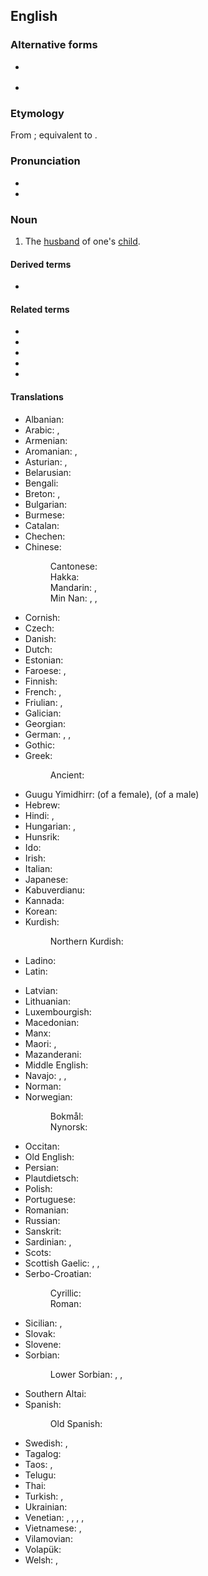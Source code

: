==English==

===Alternative forms===
* {{q|rare}}  {{alter|en|soninlaw}}
* {{sense|Exmoor dial.}} {{l|en|zinnila}}

===Etymology===
From {{inh|en|enm|sone in lawe}}; equivalent to {{suffix|en|son|in-law}}.

===Pronunciation===
* {{IPA|en|/ˈsʌnɪnˌlɔː/}}
* {{audio|en|en-us-son-in-law.ogg|Audio (US)}}

===Noun===
{{en-noun|head=[[son]][[-in-law]]|sons-in-law|son-in-laws|pl2qual=colloquial, nonstandard}}

# The [[husband]] of one's [[child]].

====Derived terms====
* {{l|en|live-in son-in-law}}

====Related terms====
* {{l|en|brother-in-law}}
* {{l|en|daughter-in-law}}
* {{l|en|father-in-law}}
* {{l|en|mother-in-law}}
* {{l|en|sister-in-law}}

====Translations====
{{trans-top|son-in-law}}
* Albanian: {{t+|sq|dhëndër|m}}
* Arabic: {{t|ar|زَوْج اَلاِبْنَة|m}}, {{t+|ar|صِهْر|m}}
* Armenian: {{t+|hy|փեսա}}
* Aromanian: {{t|rup|dziniri|m}}, {{t|rup|dzinire|m}}
* Asturian: {{t+|ast|xenru|m}}, {{t+|ast|xenral|m}}
* Belarusian: {{t|be|зяць|m}}
* Bengali: {{t|bn|দামাদ }}
* Breton: {{t+|br|mab-kaer|m}}, {{t+|br|deuñv|m}}
* Bulgarian: {{t+|bg|зет|m}}
* Burmese: {{t+|my|သမက်}}
* Catalan: {{t+|ca|gendre|m}}
* Chechen: {{t|ce|нуц}}
* Chinese:
*: Cantonese: {{t|yue|女婿|tr=neoi5 sai3}}
*: Hakka: {{t|hak|婿郎|tr=se-lòng}}
*: Mandarin: {{t+|cmn|女婿|tr=nǚxu}}, {{t+|cmn|婿|tr=xù}}
*: Min Nan: {{t|nan|囝婿|tr= káⁿ-sài, kiáⁿ-sài}}, {{t|nan|半子|tr=poàn-chír, poàn-chú}}, {{t|nan|女婿|tr=lír-sài, lí-sài, lú-sài}}
* Cornish: {{t|kw|deuv|m}}
* Czech: {{t+|cs|zeť|m}}
* Danish: {{t+|da|svigersøn|c}}
* Dutch: {{t+|nl|schoonzoon|m}}
* Estonian: {{t+|et|väimees}}
* Faroese: {{t|fo|versonur|m}}, {{t|fo|dóttursonur|m}}
* Finnish: {{t+|fi|vävy}}
* French: {{t+|fr|beau-fils|m}}, {{t+|fr|gendre|m}}
* Friulian: {{t|fur|zinar|m}}, {{t|fur|ginar|m}}
* Galician: {{t+|gl|xenro|m}}
* Georgian: {{t|ka|სიძე}}
* German: {{t+|de|Schwiegersohn|m}}, {{t+|de|Tochtermann|m}} {{qualifier|archaic}}, {{t+|de|Eidam|m}} {{qualifier|archaic}}
* Gothic: {{t|got|𐌼𐌴𐌲𐍃|m}}
* Greek: {{t+|el|γαμπρός|m}}
*: Ancient: {{t|grc|γαμβρός|m}}
* Guugu Yimidhirr: {{t|kky|biidyirr}} (of a female), {{t|kky|ngalaadhin}} (of a male)
* Hebrew: {{t+|he|חָתָן|m|tr=khatan}}
* Hindi: {{t+|hi|दामाद|m}}, {{t+|hi|जमाई|m}}
* Hungarian: {{t+|hu|vő}}, {{qualifier|colloquial}} {{t+|hu|vej}}
* Hunsrik: {{t|hrx|Schwieghersohn|m}}
* Ido: {{t+|io|bofiliulo}}
* Irish: {{t|ga|cliamhain|m}}
* Italian: {{t+|it|genero|m}}
* Japanese: {{t+|ja|婿|tr=むこ, muko}}
* Kabuverdianu: {{t|kea|jénru}}
* Kannada: {{t+|kn|ಅಳಿಯ}}
* Korean: {{t+|ko|사위}}
* Kurdish:
*: Northern Kurdish: {{t+|kmr|zava|m}}
* Ladino: {{t|lad|yerno}}
* Latin: {{t+|la|gener|m}}
{{trans-mid}}
* Latvian: {{t+|lv|znots|m}}
* Lithuanian: {{t|lt|žentas|m}}
* Luxembourgish: {{t|lb|Eedem|m}}
* Macedonian: {{t|mk|зет|m}}
* Manx: {{t|gv|cleuin|m}}
* Maori: {{t|mi|hunaonga}}, {{t|mi|hunōnga}}
* Mazanderani: {{t|mzn|زاما|tr=zāmā}} {{qualifier|Tonekabon}}
* Middle English: {{t|enm|sone in lawe}}
* Navajo: {{t|nv|aadaaní}} {{qualifier|male speaker}}, {{t|nv|doishʼíinii}} {{qualifier|female speaker}}, {{t|nv|doo yooʼíinii}} {{qualifier|wife's mother speaking}}
* Norman: {{t|nrf|bieau-fis|m}}
* Norwegian: {{t|no|måg}}
*: Bokmål: {{t+|nb|svigersønn|m}}
*: Nynorsk: {{t|nn|svigerson|m}}
* Occitan: {{t+|oc|gendre|m}}
* Old English: {{t|ang|āþum|m}}
* Persian: {{t+|fa|داماد|tr=dâmâd}}
* Plautdietsch: {{t|pdt|Schwiasän|m}}
* Polish: {{t+|pl|zięć|m-pr}}
* Portuguese: {{t+|pt|genro|m}}
* Romanian: {{t+|ro|ginere|m}}
* Russian: {{t+|ru|зять|m}}
* Sanskrit: {{t+|sa|जामातृ|m}}
* Sardinian: {{t|sc|géneru|m}}, {{t|sc|génniru|m}}
* Scots: {{t|sco|guid-son}}
* Scottish Gaelic: {{t|gd|mac-cèile|m}}, {{t|gd|ban-sgoth|m}}, {{t|gd|cliamhainn|m}}
* Serbo-Croatian:
*: Cyrillic: {{t|sh|зет|m}}
*: Roman: {{t+|sh|zet|m}}
* Sicilian: {{t+|scn|ienniru|m}}, {{t+|scn|jenniru|m}}
* Slovak: {{t|sk|zať|m}}
* Slovene: {{t+|sl|zet|m}}
* Sorbian:
*: Lower Sorbian: {{t|dsb|pśichodny syn|m}}, {{t|dsb|[[źowka|źowki]] [[cłowjek]]|m}}, {{t|dsb|šwigersyn|m}}
* Southern Altai: {{t|alt|кӱйӱ}}
* Spanish: {{t+|es|yerno|m}}
*: Old Spanish: {{t|osp|yerno}}
* Swedish: {{t+|sv|svärson|c}}, {{t+|sv|måg|c}}
* Tagalog: {{t|tl|lalaking manugang}}
* Taos: {{t|twf|tà’ána}}, {{t|twf|ȕ’úna}}
* Telugu: {{t+|te|అల్లుడు}}
* Thai: {{t+|th|ลูกเขย}}
* Turkish: {{t+|tr|güvey}}, {{t+|tr|damat}}
* Ukrainian: {{t|uk|зять|m}}
* Venetian: {{t|vec|zendro|m}}, {{t|vec|zènero}}, {{t|vec|xènero}}, {{t+|vec|xènaro}}, {{t|vec|dhènero}}
* Vietnamese: {{t+|vi|rể}}, {{t|vi|con rể}}
* Vilamovian: {{t|wym|adum}}
* Volapük: {{t+|vo|lüson}}
* Welsh: {{t|cy|mab-yng-nghyfraith|m}}, {{t|cy|daw|m}}
{{trans-bottom}}

{{topics|en|Male family members}}
